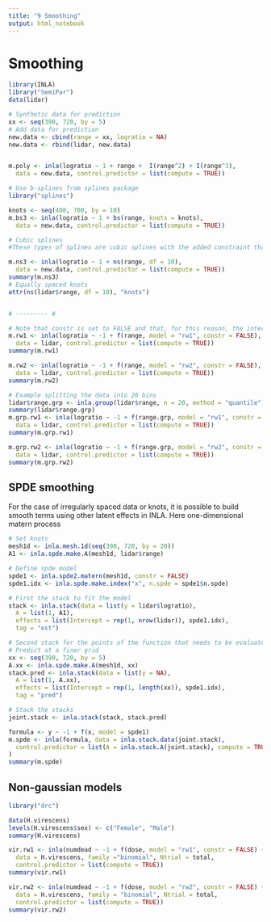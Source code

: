 ```yaml
---
title: "9 Smoothing"
output: html_notebook
---
```


# Smoothing

```r
library(INLA)
library("SemiPar")
data(lidar)

# Synthetic data for prediction
xx <- seq(390, 720, by = 5)
# Add data for prediction
new.data <- cbind(range = xx, logratio = NA)
new.data <- rbind(lidar, new.data)


m.poly <- inla(logratio ~ 1 + range +  I(range^2) + I(range^3),
  data = new.data, control.predictor = list(compute = TRUE))

# Use b-splines from splines package
library("splines")

knots <- seq(400, 700, by = 10)
m.bs3 <- inla(logratio ~ 1 + bs(range, knots = knots),
  data = new.data, control.predictor = list(compute = TRUE))

# Cubic splines
#These types of splines are cubic splines with the added constraint that they are linear at the tail beyond the boundary knots by imposing that the second and third derivatives at the boundary knots (i.e., the ones at the extremes) are equal to zero.

m.ns3 <- inla(logratio ~ 1 + ns(range, df = 10),
  data = new.data, control.predictor = list(compute = TRUE))
summary(m.ns3)
# Equally spaced knots
attr(ns(lidar$range, df = 10), "knots")


# --------- #
```


```r
# Note that constr is set to FALSE and that, for this reason, the intercept is not included in the linear predictor.
m.rw1 <- inla(logratio ~ -1 + f(range, model = "rw1", constr = FALSE),
  data = lidar, control.predictor = list(compute = TRUE))
summary(m.rw1)

m.rw2 <- inla(logratio ~ -1 + f(range, model = "rw2", constr = FALSE),
  data = lidar, control.predictor = list(compute = TRUE))
summary(m.rw2)

# Example splitting the data into 20 bins
lidar$range.grp <- inla.group(lidar$range, n = 20, method = "quantile")
summary(lidar$range.grp)
m.grp.rw1 <- inla(logratio ~ -1 + f(range.grp, model = "rw1", constr = FALSE),
  data = lidar, control.predictor = list(compute = TRUE))
summary(m.grp.rw1)

m.grp.rw2 <- inla(logratio ~ -1 + f(range.grp, model = "rw2", constr = FALSE),
  data = lidar, control.predictor = list(compute = TRUE))
summary(m.grp.rw2)
```

## SPDE smoothing

For the case of irregularly spaced data or knots, it is possible to build smooth terms using other latent effects in INLA. Here one-dimensional matern process

```r
# Set knots
mesh1d <- inla.mesh.1d(seq(390, 720, by = 20)) 
A1 <- inla.spde.make.A(mesh1d, lidar$range)

# Define spde model
spde1 <- inla.spde2.matern(mesh1d, constr = FALSE)
spde1.idx <- inla.spde.make.index("x", n.spde = spde1$n.spde)

# First the stack to fit the model
stack <- inla.stack(data = list(y = lidar$logratio),
  A = list(1, A1),
  effects = list(Intercept = rep(1, nrow(lidar)), spde1.idx),
  tag = "est")

# Second stack for the points of the function that needs to be evaluated
# Predict at a finer grid
xx <- seq(390, 720, by = 5)
A.xx <- inla.spde.make.A(mesh1d, xx)
stack.pred <- inla.stack(data = list(y = NA),
  A = list(1, A.xx),
  effects = list(Intercept = rep(1, length(xx)), spde1.idx),
  tag = "pred")

# Stack the stacks
joint.stack <- inla.stack(stack, stack.pred)

formula <- y ~ -1 + f(x, model = spde1)
m.spde <- inla(formula, data = inla.stack.data(joint.stack),
  control.predictor = list(A = inla.stack.A(joint.stack), compute = TRUE)
)
summary(m.spde)

```

## Non-gaussian models

```r
library("drc")

data(H.virescens)
levels(H.virescens$sex) <- c("Female", "Male")
summary(H.virescens)

vir.rw1 <- inla(numdead ~ -1 + f(dose, model = "rw1", constr = FALSE) + sex,
  data = H.virescens, family ="binomial", Ntrial = total,
  control.predictor = list(compute = TRUE))
summary(vir.rw1)

vir.rw2 <- inla(numdead ~ -1 + f(dose, model = "rw2", constr = FALSE) + sex,
  data = H.virescens, family = "binomial", Ntrial = total,
  control.predictor = list(compute = TRUE))
summary(vir.rw2)

```

